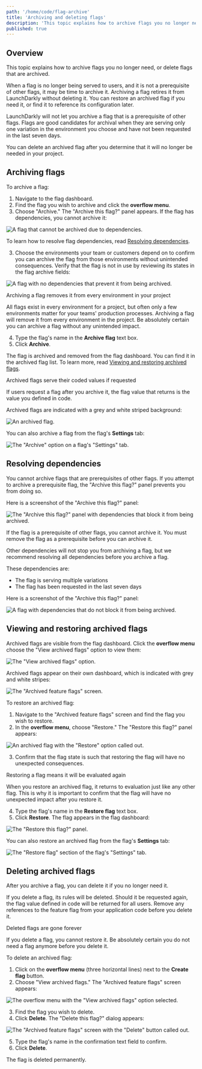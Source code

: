 ```yaml
---
path: '/home/code/flag-archive'
title: 'Archiving and deleting flags'
description: 'This topic explains how to archive flags you no longer need, or delete flags that are archived. Archiving a flag retires it from LaunchDarkly without deleting it. You can restore an archived flag, or delete it after you determine that it will no longer be needed in your project.'
published: true
---
```


## Overview

This topic explains how to archive flags you no longer need, or delete flags that are archived.

When a flag is no longer being served to users, and it is not a prerequisite of other flags, it may be time to archive it. Archiving a flag retires it from LaunchDarkly without deleting it. You can restore an archived flag if you need it, or find it to reference its configuration later.

LaunchDarkly will not let you archive a flag that is a prerequisite of other flags. Flags are good candidates for archival when they are serving only one variation in the environment you choose and have not been requested in the last seven days.

You can delete an archived flag after you determine that it will no longer be needed in your project.

## Archiving flags

To archive a flag:

1. Navigate to the flag dashboard.
2. Find the flag you wish to archive and click the **overflow menu**.
3. Choose "Archive." The "Archive this flag?" panel appears. If the flag has dependencies, you cannot archive it:

![A flag that cannot be archived due to dependencies.](flag-cannot-archive.png)

To learn how to resolve flag dependencies, read [Resolving dependencies](#resolving-dependencies).

3. Choose the environments your team or customers depend on to confirm you can archive the flag from those environments without unintended consequences. Verify that the flag is not in use by reviewing its states in the flag archive fields:

![A flag with no dependencies that prevent it from being archived.](flag-can-archive.png)

<Callout intent="alert">
<CalloutTitle>Archiving a flag removes it from every environment in your project</CalloutTitle>
<CalloutDescription>

All flags exist in every environment for a project, but often only a few environments matter for your teams' production processes. Archiving a flag will remove it from every environment in the project. Be absolutely certain you can archive a flag without any unintended impact.

</CalloutDescription>
</Callout>

4. Type the flag's name in the **Archive flag** text box.
5. Click **Archive**.

The flag is archived and removed from the flag dashboard. You can find it in the archived flag list. To learn more, read [Viewing and restoring archived flags](#viewing-and-restoring-archived-flags).

<Callout intent="info">
<CalloutTitle>Archived flags serve their coded values if requested</CalloutTitle>
<CalloutDescription>

If users request a flag after you archive it, the flag value that returns is the value you defined in code.

</CalloutDescription>
</Callout>

Archived flags are indicated with a grey and white striped background:

![An archived flag.](flag-archived.png)


You can also archive a flag from the flag's **Settings** tab:

![The "Archive" option on a flag's "Settings" tab.](flag-settings-archive.png)

## Resolving dependencies

You cannot archive flags that are prerequisites of other flags. If you attempt to archive a prerequisite flag, the "Archive this flag?" panel prevents you from doing so.

Here is a screenshot of the "Archive this flag?" panel:

![The "Archive this flag?" panel with dependencies that block it from being archived.](flag-cannot-archive.png)

If the flag is a prerequisite of other flags, you cannot archive it. You must remove the flag as a prerequisite before you can archive it.

Other dependencies will not stop you from archiving a flag, but we recommend resolving all dependencies before you archive a flag.

These dependencies are:

- The flag is serving multiple variations
- The flag has been requested in the last seven days

Here is a screenshot of the "Archive this flag?" panel:

![A flag with dependencies that do not block it from being archived.](flag-archive-mixed-dependencies.png)

## Viewing and restoring archived flags

Archived flags are visible from the flag dashboard. Click the **overflow menu** choose the "View archived flags" option to view them:

![The "View archived flags" option.](flag-compare-archive-menu.png)


Archived flags appear on their own dashboard, which is indicated with grey and white stripes:

![The "Archived feature flags" screen.](flag-archived.png)


To restore an archived flag:

1. Navigate to the "Archived feature flags" screen and find the flag you wish to restore.
2. In the **overflow menu**, choose "Restore." The "Restore this flag?" panel appears:

![An archived flag with the "Restore" option called out.](flag-archive-restore-callout.png)


3. Confirm that the flag state is such that restoring the flag will have no unexpected consequences.

<Callout intent="info">
<CalloutTitle>Restoring a flag means it will be evaluated again</CalloutTitle>
<CalloutDescription>

When you restore an archived flag, it returns to evaluation just like any other flag. This is why it is important to confirm that the flag will have no unexpected impact after you restore it.

</CalloutDescription>
</Callout>

4. Type the flag's name in the **Restore flag** text box.
5. Click **Restore**. The flag appears in the flag dashboard:

![The "Restore this flag?" panel.](flag-archive-restore-confirm.png)


You can also restore an archived flag from the flag's **Settings** tab:

![The "Restore flag" section of the flag's "Settings" tab.](flag-settings-restore.png)


## Deleting archived flags

After you archive a flag, you can delete it if you no longer need it.

If you delete a flag, its rules will be deleted. Should it be requested again, the flag value defined in code will be returned for all users. Remove any references to the feature flag from your application code before you delete it.

<Callout intent="alert">
<CalloutTitle>Deleted flags are gone forever</CalloutTitle>
<CalloutDescription>

If you delete a flag, you cannot restore it. Be absolutely certain you do not need a flag anymore before you delete it.

</CalloutDescription>
</Callout>

To delete an archived flag:

1. Click on the **overflow menu** (three horizontal lines) next to the **Create flag** button.
2. Choose "View archived flags." The "Archived feature flags" screen appears:

![The overflow menu with the "View archived flags" option selected.](flag-compare-archive-menu.png)

3. Find the flag you wish to delete.
4. Click **Delete**. The "Delete this flag?" dialog appears:

![The "Archived feature flags" screen with the "Delete" button called out.](flag-archive-delete-callout.png)


5. Type the flag's name in the confirmation text field to confirm.
6. Click **Delete**.

The flag is deleted permanently.
